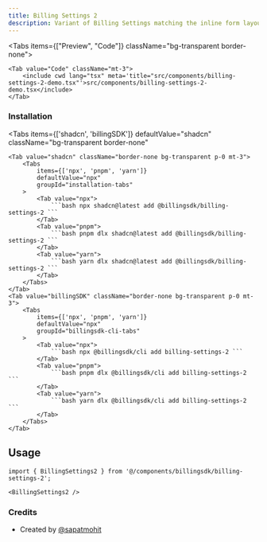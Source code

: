 ```yaml
---
title: Billing Settings 2
description: Variant of Billing Settings matching the inline form layout with switches and actions.
---
```


<Tabs items={["Preview", "Code"]} className="bg-transparent border-none">
	<Tab value="Preview" className="border-none bg-transparent p-0 mt-3">
		<PreviewComponents registryName="billingsdk">
			<BillingSettings2Demo />
		</PreviewComponents>
	</Tab>

    <Tab value="Code" className="mt-3">
    	<include cwd lang="tsx" meta='title="src/components/billing-settings-2-demo.tsx"'>src/components/billing-settings-2-demo.tsx</include>
    </Tab>

</Tabs>

### Installation

<Tabs
	items={['shadcn', 'billingSDK']}
	defaultValue="shadcn"
	className="bg-transparent border-none"
>
	<Tab value="shadcn" className="border-none bg-transparent p-0 mt-3">
		<Tabs
			items={['npx', 'pnpm', 'yarn']}
			defaultValue="npx"
			groupId="installation-tabs"
		>
			<Tab value="npx">
				```bash npx shadcn@latest add @billingsdk/billing-settings-2 ```
			</Tab>
			<Tab value="pnpm">
				```bash pnpm dlx shadcn@latest add @billingsdk/billing-settings-2 ```
			</Tab>
			<Tab value="yarn">
				```bash yarn dlx shadcn@latest add @billingsdk/billing-settings-2 ```
			</Tab>
		</Tabs>
	</Tab>
	<Tab value="billingSDK" className="border-none bg-transparent p-0 mt-3">
		<Tabs
			items={['npx', 'pnpm', 'yarn']}
			defaultValue="npx"
			groupId="billingsdk-cli-tabs"
		>
			<Tab value="npx">
				```bash npx @billingsdk/cli add billing-settings-2 ```
			</Tab>
			<Tab value="pnpm">
				```bash pnpm dlx @billingsdk/cli add billing-settings-2 ```
			</Tab>
			<Tab value="yarn">
				```bash yarn dlx @billingsdk/cli add billing-settings-2 ```
			</Tab>
		</Tabs>
	</Tab>
</Tabs>

## Usage

```tsx
import { BillingSettings2 } from '@/components/billingsdk/billing-settings-2';
```

```tsx
<BillingSettings2 />
```

### Credits

- Created by [@sapatmohit](https://github.com/sapatmohit)
